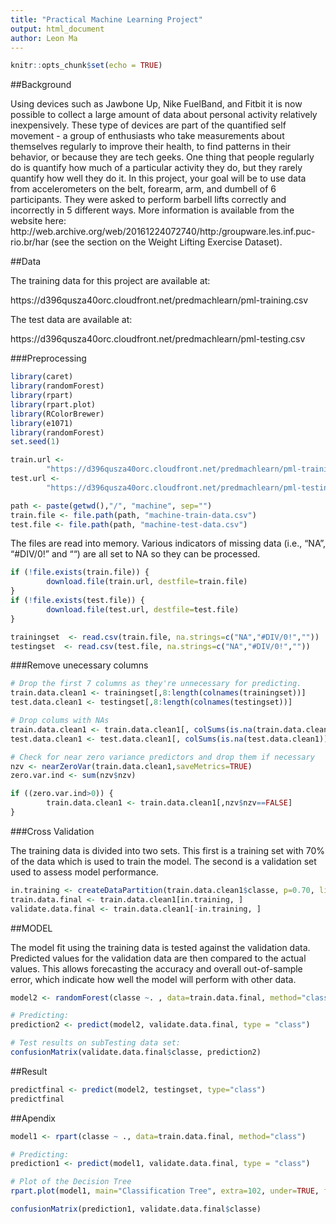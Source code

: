 ---
title: "Practical Machine Learning Project"
output: html_document
author: Leon Ma
---

```{r setup, include=FALSE}
knitr::opts_chunk$set(echo = TRUE)
```

##Background

Using devices such as Jawbone Up, Nike FuelBand, and Fitbit it is now possible to collect a large amount of data about personal activity relatively inexpensively. These type of devices are part of the quantified self movement - a group of enthusiasts who take measurements about themselves regularly to improve their health, to find patterns in their behavior, or because they are tech geeks. One thing that people regularly do is quantify how much of a particular activity they do, but they rarely quantify how well they do it. In this project, your goal will be to use data from accelerometers on the belt, forearm, arm, and dumbell of 6 participants. They were asked to perform barbell lifts correctly and incorrectly in 5 different ways. More information is available from the website here: http://web.archive.org/web/20161224072740/http:/groupware.les.inf.puc-rio.br/har (see the section on the Weight Lifting Exercise Dataset).

##Data

The training data for this project are available at:

https://d396qusza40orc.cloudfront.net/predmachlearn/pml-training.csv

The test data are available at:

https://d396qusza40orc.cloudfront.net/predmachlearn/pml-testing.csv

###Preprocessing

```{r Preprocessing}

library(caret)
library(randomForest)
library(rpart)
library(rpart.plot)
library(RColorBrewer)
library(e1071)
library(randomForest)
set.seed(1)

train.url <-
        "https://d396qusza40orc.cloudfront.net/predmachlearn/pml-training.csv"
test.url <- 
        "https://d396qusza40orc.cloudfront.net/predmachlearn/pml-testing.csv"

path <- paste(getwd(),"/", "machine", sep="")
train.file <- file.path(path, "machine-train-data.csv")
test.file <- file.path(path, "machine-test-data.csv")

```
The files are read into memory. Various indicators of missing data (i.e., "NA", "#DIV/0!" and "") are all set to NA so they can be processed.

```{r download, echo=FALSE}

if (!file.exists(train.file)) {
        download.file(train.url, destfile=train.file)
}
if (!file.exists(test.file)) {
        download.file(test.url, destfile=test.file)
}

trainingset  <- read.csv(train.file, na.strings=c("NA","#DIV/0!",""))
testingset  <- read.csv(test.file, na.strings=c("NA","#DIV/0!",""))

```

###Remove unecessary columns

```{r remove, echo=TRUE}
# Drop the first 7 columns as they're unnecessary for predicting.
train.data.clean1 <- trainingset[,8:length(colnames(trainingset))]
test.data.clean1 <- testingset[,8:length(colnames(testingset))]

# Drop colums with NAs
train.data.clean1 <- train.data.clean1[, colSums(is.na(train.data.clean1)) == 0] 
test.data.clean1 <- test.data.clean1[, colSums(is.na(test.data.clean1)) == 0] 

# Check for near zero variance predictors and drop them if necessary
nzv <- nearZeroVar(train.data.clean1,saveMetrics=TRUE)
zero.var.ind <- sum(nzv$nzv)

if ((zero.var.ind>0)) {
        train.data.clean1 <- train.data.clean1[,nzv$nzv==FALSE]
}
```
###Cross Validation

The training data is divided into two sets. This first is a training set with 70% of the data which is used to train the model. The second is a validation set used to assess model performance.

```{r crossValidation, echo=TRUE}

in.training <- createDataPartition(train.data.clean1$classe, p=0.70, list=F)
train.data.final <- train.data.clean1[in.training, ]
validate.data.final <- train.data.clean1[-in.training, ]

```

##MODEL

The model fit using the training data is tested against the validation data. Predicted values for the validation data are then compared to the actual values. This allows forecasting the accuracy and overall out-of-sample error, which indicate how well the model will perform with other data.

```{r model2, echo=TRUE}

model2 <- randomForest(classe ~. , data=train.data.final, method="class")

# Predicting:
prediction2 <- predict(model2, validate.data.final, type = "class")

# Test results on subTesting data set:
confusionMatrix(validate.data.final$classe, prediction2)

```


##Result

```{r result, echo=TRUE}

predictfinal <- predict(model2, testingset, type="class")
predictfinal

```

##Apendix

```{r appendix, echo=TRUE}
model1 <- rpart(classe ~ ., data=train.data.final, method="class")

# Predicting:
prediction1 <- predict(model1, validate.data.final, type = "class")

# Plot of the Decision Tree
rpart.plot(model1, main="Classification Tree", extra=102, under=TRUE, faclen=0)

confusionMatrix(prediction1, validate.data.final$classe)
```